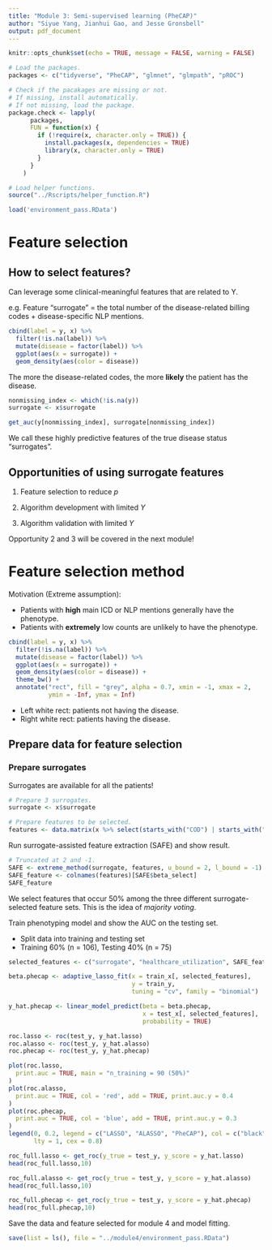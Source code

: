 ```yaml
---
title: "Module 3: Semi-supervised learning (PheCAP)"
author: "Siyue Yang, Jianhui Gao, and Jesse Gronsbell"
output: pdf_document
---
```


```r
knitr::opts_chunk$set(echo = TRUE, message = FALSE, warning = FALSE)
```

```r
# Load the packages. 
packages <- c("tidyverse", "PheCAP", "glmnet", "glmpath", "pROC")

# Check if the pacakages are missing or not. 
# If missing, install automatically.
# If not missing, load the package.
package.check <- lapply(
	  packages,
	  FUN = function(x) {
	    if (!require(x, character.only = TRUE)) {
	      install.packages(x, dependencies = TRUE)
	      library(x, character.only = TRUE)
	    }
	  }
	)
```

```r
# Load helper functions.
source("../Rscripts/helper_function.R")
```

```r
load('environment_pass.RData')
```

# Feature selection

## How to select features? 

Can leverage some clinical-meaningful features that are related to Y.

e.g. Feature "surrogate" = the total number of the disease-related billing codes + disease-specific NLP mentions.

```r
cbind(label = y, x) %>%
  filter(!is.na(label)) %>%
  mutate(disease = factor(label)) %>%
  ggplot(aes(x = surrogate)) +
  geom_density(aes(color = disease))
```

The more the disease-related codes, the more **likely** the patient has the disease.

```r
nonmissing_index <- which(!is.na(y))
surrogate <- x$surrogate

get_auc(y[nonmissing_index], surrogate[nonmissing_index])
```

We call these highly predictive features of the true disease status "surrogates".

## Opportunities of using surrogate features

1. Feature selection to reduce $p$

2. Algorithm development with limited $Y$

3. Algorithm validation with limited $Y$

Opportunity 2 and 3 will be covered in the next module! 

# Feature selection method

Motivation (Extreme assumption): 

- Patients with **high** main ICD or NLP mentions generally have the phenotype.
- Patients with **extremely** low counts are unlikely to have the phenotype.


```r
cbind(label = y, x) %>%
  filter(!is.na(label)) %>%
  mutate(disease = factor(label)) %>%
  ggplot(aes(x = surrogate)) +
  geom_density(aes(color = disease)) +
  theme_bw() + 
  annotate("rect", fill = "grey", alpha = 0.7, xmin = -1, xmax = 2, 
           ymin = -Inf, ymax = Inf)
```

- Left white rect: patients not having the disease.
- Right white rect: patients having the disease. 

## Prepare data for feature selection

### Prepare surrogates

Surrogates are available for all the patients!

```r
# Prepare 3 surrogates.
surrogate <- x$surrogate

# Prepare features to be selected. 
features <- data.matrix(x %>% select(starts_with("COD") | starts_with("NLP")))
```

Run surrogate-assisted feature extraction (SAFE) and show result.

```r
# Truncated at 2 and -1. 
SAFE <- extreme_method(surrogate, features, u_bound = 2, l_bound = -1)
SAFE_feature <- colnames(features)[SAFE$beta_select]
SAFE_feature
```

We select features that occur 50% among the three different surrogate-selected feature sets.
This is the idea of *majority voting*. 

Train phenotyping model and show the AUC on the testing set. 

-   Split data into training and testing set
-   Training 60% (n = 106), Testing 40% (n = 75)

```r
selected_features <- c("surrogate", "healthcare_utilization", SAFE_feature)

beta.phecap <- adaptive_lasso_fit(x = train_x[, selected_features], 
                                  y = train_y, 
                                  tuning = "cv", family = "binomial")

y_hat.phecap <- linear_model_predict(beta = beta.phecap, 
                                     x = test_x[, selected_features],
                                     probability = TRUE)
```

```r
roc.lasso <- roc(test_y, y_hat.lasso)
roc.alasso <- roc(test_y, y_hat.alasso)
roc.phecap <- roc(test_y, y_hat.phecap)

plot(roc.lasso,
  print.auc = TRUE, main = "n_training = 90 (50%)"
)
plot(roc.alasso,
  print.auc = TRUE, col = 'red', add = TRUE, print.auc.y = 0.4
)
plot(roc.phecap,
  print.auc = TRUE, col = 'blue', add = TRUE, print.auc.y = 0.3
)
legend(0, 0.2, legend = c("LASSO", "ALASSO", "PheCAP"), col = c("black","red"), 
       lty = 1, cex = 0.8)
```

```r
roc_full.lasso <- get_roc(y_true = test_y, y_score = y_hat.lasso)
head(roc_full.lasso,10)
```

```r
roc_full.alasso <- get_roc(y_true = test_y, y_score = y_hat.alasso)
head(roc_full.lasso,10)
```

```r
roc_full.phecap <- get_roc(y_true = test_y, y_score = y_hat.phecap)
head(roc_full.phecap,10)
```


Save the data and feature selected for module 4 and model fitting. 

```r
save(list = ls(), file = "../module4/environment_pass.RData")
```
